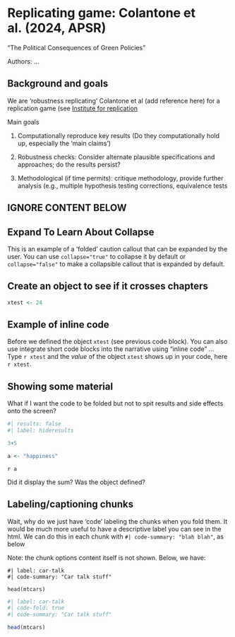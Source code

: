 # Replicating game: Colantone et al. (2024, APSR)

“The Political Consequences of Green Policies”

Authors: ...


## Background and goals

We are 'robustness replicating' Colantone et al (add reference here) for a replication game (see [Institute for replication](i4rep.org)


Main goals

1. Computationally reproduce key results (Do they computationally hold up, especially the 'main claims')

2. Robustness checks: Consider alternate plausible specifications and approaches; do the results persist?

3. Methodological (if time permits): critique methodology, provide further analysis (e.g., multiple hypothesis testing corrections, equivalence tests




## IGNORE CONTENT BELOW


:::{.callout-note collapse="true"}

## Expand To Learn About Collapse

This is an example of a 'folded' caution callout that can be expanded by the user. You can use `collapse="true"` to collapse it by default or `collapse="false"` to make a collapsible callout that is expanded by default.
:::


## Create an object to see if it crosses chapters

```r


xtest <- 24

```


## Example of inline code

Before we defined the object `xtest` (see previous code block). You can also use integrate short code blocks into the narrative using "inline code" ... Type ``r xtest`` and the *value* of the object `xtest` shows up in your code, here `r xtest`.




## Showing some material

What if I want the code to be folded but not to spit results and side effects  onto the screen?

```r
#| results: false
#| label: hideresults

3+5

a <- "happiness"

```

`r a`

Did it display the sum?  Was the object defined?


## Labeling/captioning chunks

Wait, why do we just have 'code' labeling the chunks when you fold them. It would be much more useful to have a descriptive label you can see in the html. We can do this in each chunk with `#| code-summary: "blah blah"`, as below


Note: the chunk options content itself is not shown. Below, we have:

```
#| label: car-talk
#| code-summary: "Car talk stuff"

head(mtcars)

```


```r
#| label: car-talk
#| code-fold: true
#| code-summary: "Car talk stuff"

head(mtcars)

```

